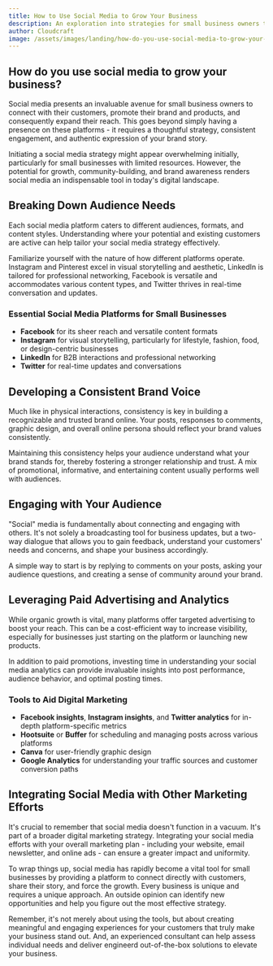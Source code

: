 ```yaml
---
title: How to Use Social Media to Grow Your Business
description: An exploration into strategies for small business owners to utilize social media effectively for growth.
author: Cloudcraft
image: /assets/images/landing/how-do-you-use-social-media-to-grow-your-business.jpg
---
```


## How do you use social media to grow your business?

Social media presents an invaluable avenue for small business owners to connect with their customers, promote their brand and products, and consequently expand their reach. This goes beyond simply having a presence on these platforms - it requires a thoughtful strategy, consistent engagement, and authentic expression of your brand story.

Initiating a social media strategy might appear overwhelming initially, particularly for small businesses with limited resources. However, the potential for growth, community-building, and brand awareness renders social media an indispensable tool in today's digital landscape.

<ServicesBlurb />

## Breaking Down Audience Needs

Each social media platform caters to different audiences, formats, and content styles. Understanding where your potential and existing customers are active can help tailor your social media strategy effectively.

Familiarize yourself with the nature of how different platforms operate. Instagram and Pinterest excel in visual storytelling and aesthetic, LinkedIn is tailored for professional networking, Facebook is versatile and accommodates various content types, and Twitter thrives in real-time conversation and updates.

### Essential Social Media Platforms for Small Businesses

  * **Facebook** for its sheer reach and versatile content formats
  * **Instagram** for visual storytelling, particularly for lifestyle, fashion, food, or design-centric businesses
  * **LinkedIn** for B2B interactions and professional networking
  * **Twitter** for real-time updates and conversations

## Developing a Consistent Brand Voice

Much like in physical interactions, consistency is key in building a recognizable and trusted brand online. Your posts, responses to comments, graphic design, and overall online persona should reflect your brand values consistently.

Maintaining this consistency helps your audience understand what your brand stands for, thereby fostering a stronger relationship and trust. A mix of promotional, informative, and entertaining content usually performs well with audiences.

<GetStartedBlurb />

## Engaging with Your Audience

"Social" media is fundamentally about connecting and engaging with others. It's not solely a broadcasting tool for business updates, but a two-way dialogue that allows you to gain feedback, understand your customers' needs and concerns, and shape your business accordingly.

A simple way to start is by replying to comments on your posts, asking your audience questions, and creating a sense of community around your brand.

## Leveraging Paid Advertising and Analytics

While organic growth is vital, many platforms offer targeted advertising to boost your reach. This can be a cost-efficient way to increase visibility, especially for businesses just starting on the platform or launching new products.

In addition to paid promotions, investing time in understanding your social media analytics can provide invaluable insights into post performance, audience behavior, and optimal posting times.

### Tools to Aid Digital Marketing

  * **Facebook insights**, **Instagram insights**, and **Twitter analytics** for in-depth platform-specific metrics
  * **Hootsuite** or **Buffer** for scheduling and managing posts across various platforms
  * **Canva** for user-friendly graphic design
  * **Google Analytics** for understanding your traffic sources and customer conversion paths

## Integrating Social Media with Other Marketing Efforts

It's crucial to remember that social media doesn't function in a vacuum. It's part of a broader digital marketing strategy. Integrating your social media efforts with your overall marketing plan - including your website, email newsletter, and online ads - can ensure a greater impact and uniformity.

To wrap things up, social media has rapidly become a vital tool for small businesses by providing a platform to connect directly with customers, share their story, and force the growth. Every business is unique and requires a unique approach. An outside opinion can identify new opportunities and help you figure out the most effective strategy. 

Remember, it's not merely about using the tools, but about creating meaningful and engaging experiences for your customers that truly make your business stand out. And, an experienced consultant can help assess individual needs and deliver engineerd out-of-the-box solutions to elevate your business.